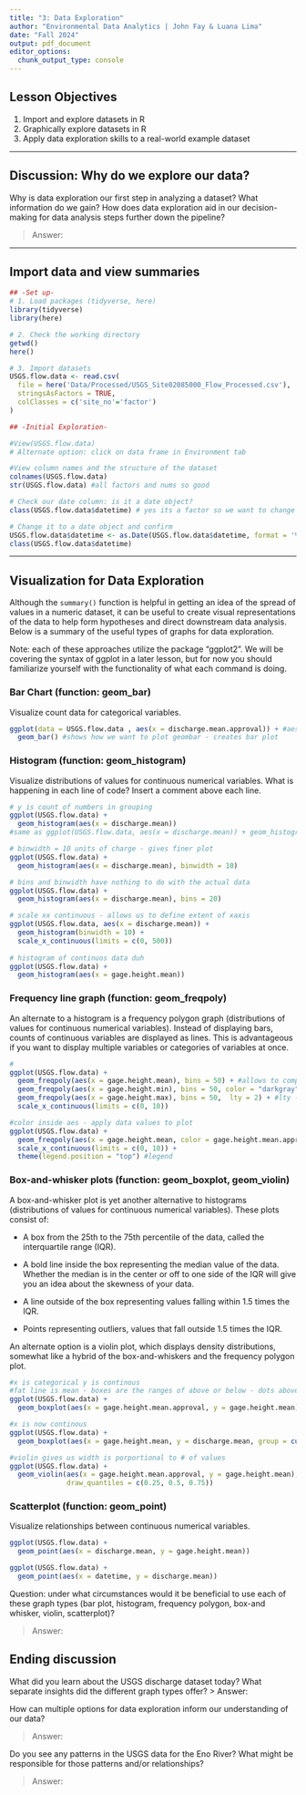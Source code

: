 ```yaml
---
title: "3: Data Exploration"
author: "Environmental Data Analytics | John Fay & Luana Lima"
date: "Fall 2024"
output: pdf_document
editor_options: 
  chunk_output_type: console
---
```


## Lesson Objectives
1. Import and explore datasets in R
2. Graphically explore datasets in R
3. Apply data exploration skills to a real-world example dataset

---

## Discussion: Why do we explore our data?

Why is data exploration our first step in analyzing a dataset? What information do we gain? How does data exploration aid in our decision-making for data analysis steps further down the pipeline?

>Answer: 

---

## Import data and view summaries

```r
## -Set up-
# 1. Load packages (tidyverse, here)
library(tidyverse)
library(here)

# 2. Check the working directory
getwd()
here()

# 3. Import datasets
USGS.flow.data <- read.csv(
  file = here('Data/Processed/USGS_Site02085000_Flow_Processed.csv'),
  stringsAsFactors = TRUE,
  colClasses = c('site_no'='factor')
)

## -Initial Exploration-

#View(USGS.flow.data)
# Alternate option: click on data frame in Environment tab

#View column names and the structure of the dataset
colnames(USGS.flow.data)
str(USGS.flow.data) #all factors and nums so good

# Check our date column: is it a date object?
class(USGS.flow.data$datetime) # yes its a factor so we want to change

# Change it to a date object and confirm
USGS.flow.data$datetime <- as.Date(USGS.flow.data$datetime, format = '%Y-%m-%d')
class(USGS.flow.data$datetime)

```

---

## Visualization for Data Exploration
Although the `summary()` function is helpful in getting an idea of the spread of values in a numeric dataset, it can be useful to create visual representations of the data to help form hypotheses and direct downstream data analysis. Below is a summary of the useful types of graphs for data exploration.

Note: each of these approaches utilize the package "ggplot2". We will be covering the syntax of ggplot in a later lesson, but for now you should familiarize yourself with the functionality of what each command is doing.

### Bar Chart (function: geom_bar)

Visualize count data for categorical variables. 

```r
ggplot(data = USGS.flow.data , aes(x = discharge.mean.approval)) + #aesethics x axis 
  geom_bar() #shows how we want to plot geombar - creates bar plot
```

### Histogram (function: geom_histogram)
Visualize distributions of values for continuous numerical variables. What is happening in each line of code? Insert a comment above each line.

```r
# y is count of numbers in grouping 
ggplot(USGS.flow.data) +
  geom_histogram(aes(x = discharge.mean))
#same as ggplot(USGS.flow.data, aes(x = discharge.mean)) + geom_histogram()

# binwidth = 10 units of charge - gives finer plot
ggplot(USGS.flow.data) +
  geom_histogram(aes(x = discharge.mean), binwidth = 10)

# bins and binwidth have nothing to do with the actual data
ggplot(USGS.flow.data) +
  geom_histogram(aes(x = discharge.mean), bins = 20)

# scale xx continuous - allows us to define extent of xaxis
ggplot(USGS.flow.data, aes(x = discharge.mean)) +
  geom_histogram(binwidth = 10) + 
  scale_x_continuous(limits = c(0, 500))
  
# histogram of continuos data duh
ggplot(USGS.flow.data) +
  geom_histogram(aes(x = gage.height.mean))

```


### Frequency line graph (function: geom_freqpoly)
An alternate to a histogram is a frequency polygon graph (distributions of values for continuous numerical variables). Instead of displaying bars,  counts of continuous variables are displayed as lines. This is advantageous if you want to display multiple variables or categories of variables at once.

```r
#
ggplot(USGS.flow.data) +
  geom_freqpoly(aes(x = gage.height.mean), bins = 50) + #allows to compare dif distributions
  geom_freqpoly(aes(x = gage.height.min), bins = 50, color = "darkgray") + #shows 2nd distribution line
  geom_freqpoly(aes(x = gage.height.max), bins = 50,  lty = 2) + #lty - line type - dashed
  scale_x_continuous(limits = c(0, 10))

#color inside aes - apply data values to plot 
ggplot(USGS.flow.data) +
  geom_freqpoly(aes(x = gage.height.mean, color = gage.height.mean.approval), bins = 50) +
  scale_x_continuous(limits = c(0, 10)) +
  theme(legend.position = "top") #legend

```


### Box-and-whisker plots (function: geom_boxplot, geom_violin)
A box-and-whisker plot is yet another alternative to histograms (distributions of values for continuous numerical variables). These plots consist of: 

* A box from the 25th to the 75th percentile of the data, called the interquartile range (IQR).

* A bold line inside the box representing the median value of the data. Whether the median is in the center or off to one side of the IQR will give you an idea about the skewness of your data.

* A line outside of the box representing values falling within 1.5 times the IQR. 

* Points representing outliers, values that fall outside 1.5 times the IQR. 

An alternate option is a violin plot, which displays density distributions, somewhat like a hybrid of the box-and-whiskers and the frequency polygon plot.

```r
#x is categorical y is continous 
#fat line is mean - boxes are the ranges of above or below - dots above are outliers out of IQR - easy to compare data
ggplot(USGS.flow.data) +
  geom_boxplot(aes(x = gage.height.mean.approval, y = gage.height.mean))

#x is now continous 
ggplot(USGS.flow.data) +
  geom_boxplot(aes(x = gage.height.mean, y = discharge.mean, group = cut_width(gage.height.mean, 1)))

#violin gives us width is porportional to # of values
ggplot(USGS.flow.data) +
  geom_violin(aes(x = gage.height.mean.approval, y = gage.height.mean), 
              draw_quantiles = c(0.25, 0.5, 0.75))
```

### Scatterplot (function: geom_point)
Visualize relationships between continuous numerical variables.

```r
ggplot(USGS.flow.data) +
  geom_point(aes(x = discharge.mean, y = gage.height.mean))

ggplot(USGS.flow.data) +
  geom_point(aes(x = datetime, y = discharge.mean))
```

Question: under what circumstances would it be beneficial to use each of these graph types (bar plot, histogram, frequency polygon, box-and whisker, violin, scatterplot)?

> Answer: 

## Ending discussion
What did you learn about the USGS discharge dataset today? What separate insights did the different graph types offer?
> Answer: 


How can multiple options for data exploration inform our understanding of our data?

> Answer: 


Do you see any patterns in the USGS data for the Eno River? What might be responsible for those patterns and/or relationships?

> Answer: 


